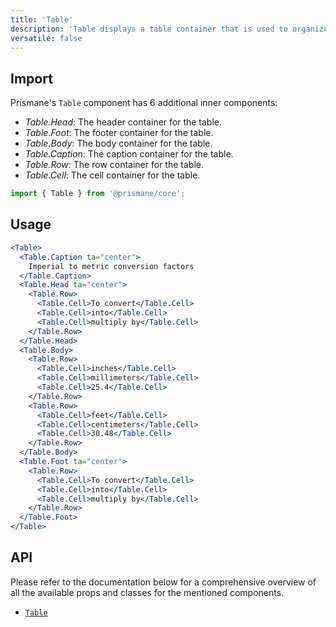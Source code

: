 ---
title: 'Table'
description: 'Table displays a table container that is used to organize and display data in a convenient way.'
versatile: false
---

## Import

Prismane's `Table` component has 6 additional inner components:

- _Table.Head_: The header container for the table.
- _Table.Foot_: The footer container for the table.
- _Table.Body_: The body container for the table.
- _Table.Caption_: The caption container for the table.
- _Table.Row_: The row container for the table.
- _Table.Cell_: The cell container for the table.

```js
import { Table } from '@prismane/core';
```

## Usage

```jsx preview
<Table>
  <Table.Caption ta="center">
    Imperial to metric conversion factors
  </Table.Caption>
  <Table.Head ta="center">
    <Table.Row>
      <Table.Cell>To convert</Table.Cell>
      <Table.Cell>into</Table.Cell>
      <Table.Cell>multiply by</Table.Cell>
    </Table.Row>
  </Table.Head>
  <Table.Body>
    <Table.Row>
      <Table.Cell>inches</Table.Cell>
      <Table.Cell>millimeters</Table.Cell>
      <Table.Cell>25.4</Table.Cell>
    </Table.Row>
    <Table.Row>
      <Table.Cell>feet</Table.Cell>
      <Table.Cell>centimeters</Table.Cell>
      <Table.Cell>30.48</Table.Cell>
    </Table.Row>
  </Table.Body>
  <Table.Foot ta="center">
    <Table.Row>
      <Table.Cell>To convert</Table.Cell>
      <Table.Cell>into</Table.Cell>
      <Table.Cell>multiply by</Table.Cell>
    </Table.Row>
  </Table.Foot>
</Table>
```

## API

Please refer to the documentation below for a comprehensive overview of all the available props and classes for the mentioned components.

- [`Table`](/docs/components-api/table-api)
